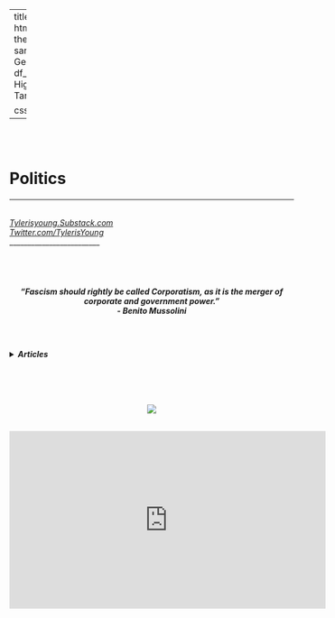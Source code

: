 
---
title: ""
output:
  html_document:
    theme: yeti
    sansfont: Georgia
    df_print: paged
    Highlight: Tango
    
    css: styles.css


---

<br>
<br>

<h1>**Politics**</h1> 
<h6>
******
</h6>

*[Tylerisyoung.Substack.com](www.tylerisyoung.substack.com)*   
*[Twitter.com/TylerisYoung](www.twitter.com/Tylerisyoung)*  
 _________________________
<br>
<br>
<br>
<br>
<h5>
<center>
***“Fascism should rightly be called Corporatism, as it is the merger of corporate and government power.”      
- Benito Mussolini***
</center>
</h5>

<br>

<h4>
<details><summary>***Articles***</summary>
[ ](./n/a.html)  

<br>

Article: [*Joe Biden and our loss in Sensemaking*](./joebidenandourlossinsensemaking.html)    
<br>
Article: [*Distributed Idea Suppression Complex*](./distributedideasuppressioncomplex.html)  
<br>
Article: [*Mainstream Monitoring and Manipulation*](./mainstreammonitoringandmanipulation.html)  


<!---
Article: [*America, An Overview*](./deepecolog.html) (Coming Soon)

Article: [*Anonymous and Distributed is Fair*](./anonymousanddistributedisfair.html)  

Article: [*America is an Oligarchy*](./deepecolog.html) (Coming Soon)

Article: [*The Left*](./deepecolog.html) (Coming Soon)

Article: [*The Right*](./deepecolog.html) (Coming Soon)

Article: [*The Center*](./deepecolog.html) (Coming Soon)

Article: [*The Greens*](./deepecolog.html) (Coming Soon)

Article: [*The Libertarians*](./deepecolog.html) (Coming Soon)

Article: [*Voting in America*](./deepecolog.html) (Coming Soon)

Article: [*Joe Biden and our loss in Sensemaking*](./joebidenandourlossinsensemaking.html)    

Essay: [*Cuomo Will Not Crack!*](./.html)   
  
Article: [*Free to Speak, Navigating Free Speech since 1984*](./freetospeak.html)

--->


</details>
<br>

<!---  


  
Article: [*The New Activism*](./joebidenandourlossinsensemakin.html)  (Coming Soon)

Article: [*The Left vs Leftists*](./joebidenandourlossinsensemakin.html) (Coming Soon)  

Article: [*Marx, Hagel, Derrida, & Postmodernism*](./joebidenandourlossinsensemakin.html) (Coming Soon)  

Article: [*The Motte & Bailey*](./joebidenandourlossinsensemakin.html)  (Coming Soon)

Article: [*What we should do, & Why we're not doing it*](./joebidenandourlossinsensemakin.html)  (Coming Soon)



</details>
<br>

<details><summary>***Notes***</summary>
[ ](./n/a.html)  

Text Message: [*Makhia Bryant*](./makhiabryant.html)  

Text Message: [*77 Ways to Protect Yourself Online*](./77waystoprotectyourselfonline.html)  

<!---

Text Message: [*Policing and Makhia Bryant*](./makhiabryant.html)   



--->

</details>
</details>
</h4>
<br>
<center>
![](images/thepoliticsoforganizingsociety.png)

<br>
<iframe width="560" height="315" src="https://www.youtube.com/embed/lS5vRjbHpBw" title="YouTube video player" frameborder="0" allow="accelerometer; autoplay; clipboard-write; encrypted-media; gyroscope; picture-in-picture" allowfullscreen></iframe>
